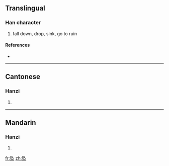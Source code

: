 {{also|墜}}
==Translingual==

===Han character===
{{Han char|rn=32|rad=土|as=04|sn=7|four=|canj=弓人土 (NOG), X弓人土 (XNOG)}}

# fall down, drop, sink, go to ruin

====References====
* {{Han ref|kx=0227.271|hdz=10429.040|uh=5760|ud=22368}}

----

==Cantonese==

===Hanzi===
{{yue-hanzi|jyut=|y=jui6|tra=墜}}

# {{defn|Cantonese|sort=土04}}

----

==Mandarin==

===Hanzi===
{{cmn-hanzi|tra=墜|pin=[[zhuì]] ([[zhui4]])|wg=chui<sup>4</sup>}}

# {{defn|Mandarin|sort=土04}}

[[fr:坠]]
[[zh:坠]]